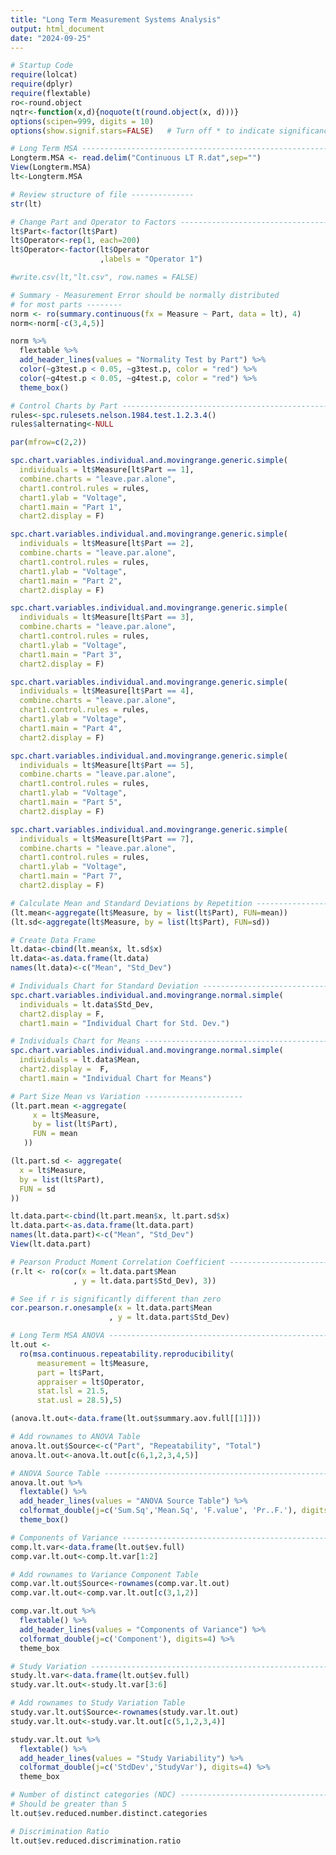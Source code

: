 ---
title: "Long Term Measurement Systems Analysis"
output: html_document
date: "2024-09-25"
---

```{r}
# Startup Code
require(lolcat)
require(dplyr)
require(flextable)
ro<-round.object
nqtr<-function(x,d){noquote(t(round.object(x, d)))}
options(scipen=999, digits = 10)
options(show.signif.stars=FALSE)   # Turn off * to indicate significance
```

```{r}
# Long Term MSA -----------------------------------------------------------
Longterm.MSA <- read.delim("Continuous LT R.dat",sep="")
View(Longterm.MSA)
lt<-Longterm.MSA
```

```{r}
# Review structure of file --------------
str(lt)
```

```{r}
# Change Part and Operator to Factors -------------------------------------
lt$Part<-factor(lt$Part)
lt$Operator<-rep(1, each=200)
lt$Operator<-factor(lt$Operator
                    ,labels = "Operator 1")
```

```{r}
#write.csv(lt,"lt.csv", row.names = FALSE)
```


```{r}
# Summary - Measurement Error should be normally distributed 
# for most parts --------
norm <- ro(summary.continuous(fx = Measure ~ Part, data = lt), 4)
norm<-norm[-c(3,4,5)]

norm %>%
  flextable %>%
  add_header_lines(values = "Normality Test by Part") %>%
  color(~g3test.p < 0.05, ~g3test.p, color = "red") %>%
  color(~g4test.p < 0.05, ~g4test.p, color = "red") %>%
  theme_box()
```

```{r}
# Control Charts by Part --------------------------------------------------
rules<-spc.rulesets.nelson.1984.test.1.2.3.4()
rules$alternating<-NULL
```

```{r}
par(mfrow=c(2,2))
```

```{r}
spc.chart.variables.individual.and.movingrange.generic.simple(
  individuals = lt$Measure[lt$Part == 1],
  combine.charts = "leave.par.alone",
  chart1.control.rules = rules,
  chart1.ylab = "Voltage",
  chart1.main = "Part 1",
  chart2.display = F)
```
```{r}
spc.chart.variables.individual.and.movingrange.generic.simple(
  individuals = lt$Measure[lt$Part == 2],
  combine.charts = "leave.par.alone",
  chart1.control.rules = rules,
  chart1.ylab = "Voltage",
  chart1.main = "Part 2",
  chart2.display = F)
```

```{r}
spc.chart.variables.individual.and.movingrange.generic.simple(
  individuals = lt$Measure[lt$Part == 3],
  combine.charts = "leave.par.alone",
  chart1.control.rules = rules,
  chart1.ylab = "Voltage",
  chart1.main = "Part 3",
  chart2.display = F)
```

```{r}
spc.chart.variables.individual.and.movingrange.generic.simple(
  individuals = lt$Measure[lt$Part == 4],
  combine.charts = "leave.par.alone",
  chart1.control.rules = rules,
  chart1.ylab = "Voltage",
  chart1.main = "Part 4",
  chart2.display = F)
```

```{r}
spc.chart.variables.individual.and.movingrange.generic.simple(
  individuals = lt$Measure[lt$Part == 5],
  combine.charts = "leave.par.alone",
  chart1.control.rules = rules,
  chart1.ylab = "Voltage",
  chart1.main = "Part 5",
  chart2.display = F)
```

```{r}
spc.chart.variables.individual.and.movingrange.generic.simple(
  individuals = lt$Measure[lt$Part == 7],
  combine.charts = "leave.par.alone",
  chart1.control.rules = rules,
  chart1.ylab = "Voltage",
  chart1.main = "Part 7",
  chart2.display = F)
```

```{r}
# Calculate Mean and Standard Deviations by Repetition ----------------------------------
(lt.mean<-aggregate(lt$Measure, by = list(lt$Part), FUN=mean))
(lt.sd<-aggregate(lt$Measure, by = list(lt$Part), FUN=sd))
```

```{r}
# Create Data Frame
lt.data<-cbind(lt.mean$x, lt.sd$x)
lt.data<-as.data.frame(lt.data)
names(lt.data)<-c("Mean", "Std_Dev")
```

```{r}
# Individuals Chart for Standard Deviation --------------------------------
spc.chart.variables.individual.and.movingrange.normal.simple(
  individuals = lt.data$Std_Dev,
  chart2.display = F,
  chart1.main = "Individual Chart for Std. Dev.")
```

```{r}
# Individuals Chart for Means ---------------------------------------------
spc.chart.variables.individual.and.movingrange.normal.simple(
  individuals = lt.data$Mean,
  chart2.display =  F,
  chart1.main = "Individual Chart for Means")
```

```{r}
# Part Size Mean vs Variation ----------------------
(lt.part.mean <-aggregate(
     x = lt$Measure,
     by = list(lt$Part),
     FUN = mean
   ))

(lt.part.sd <- aggregate(
  x = lt$Measure,
  by = list(lt$Part),
  FUN = sd
))
```

```{r}
lt.data.part<-cbind(lt.part.mean$x, lt.part.sd$x)
lt.data.part<-as.data.frame(lt.data.part)
names(lt.data.part)<-c("Mean", "Std_Dev")
View(lt.data.part)
```

```{r}
# Pearson Product Moment Correlation Coefficient --------------------------
(r.lt <- ro(cor(x = lt.data.part$Mean
              , y = lt.data.part$Std_Dev), 3))

```

```{r}
# See if r is significantly different than zero
cor.pearson.r.onesample(x = lt.data.part$Mean
                      , y = lt.data.part$Std_Dev)
```

```{r}
# Long Term MSA ANOVA ----------------------------------------------------
lt.out <-
  ro(msa.continuous.repeatability.reproducibility(
      measurement = lt$Measure,
      part = lt$Part,
      appraiser = lt$Operator,
      stat.lsl = 21.5,
      stat.usl = 28.5),5)

(anova.lt.out<-data.frame(lt.out$summary.aov.full[[1]]))

# Add rownames to ANOVA Table
anova.lt.out$Source<-c("Part", "Repeatability", "Total")
anova.lt.out<-anova.lt.out[c(6,1,2,3,4,5)]

# ANOVA Source Table ------------------------------------------------------
anova.lt.out %>%
  flextable() %>%
  add_header_lines(values = "ANOVA Source Table") %>%
  colformat_double(j=c('Sum.Sq','Mean.Sq', 'F.value', 'Pr..F.'), digits=4, na_str = '') %>%
  theme_box()
```

```{r}
# Components of Variance --------------------------------------------------
comp.lt.var<-data.frame(lt.out$ev.full)
comp.var.lt.out<-comp.lt.var[1:2]

# Add rownames to Variance Component Table
comp.var.lt.out$Source<-rownames(comp.var.lt.out)
comp.var.lt.out<-comp.var.lt.out[c(3,1,2)]

comp.var.lt.out %>%
  flextable() %>%
  add_header_lines(values = "Components of Variance") %>%
  colformat_double(j=c('Component'), digits=4) %>%
  theme_box
```

```{r}
# Study Variation ---------------------------------------------------------
study.lt.var<-data.frame(lt.out$ev.full)
study.var.lt.out<-study.lt.var[3:6]

# Add rownames to Study Variation Table
study.var.lt.out$Source<-rownames(study.var.lt.out)
study.var.lt.out<-study.var.lt.out[c(5,1,2,3,4)]

study.var.lt.out %>%
  flextable() %>%
  add_header_lines(values = "Study Variability") %>%
  colformat_double(j=c('StdDev','StudyVar'), digits=4) %>%
  theme_box
```



```{r}
# Number of distinct categories (NDC) -------------------------------------
# Should be greater than 5
lt.out$ev.reduced.number.distinct.categories

# Discrimination Ratio
lt.out$ev.reduced.discrimination.ratio
```





